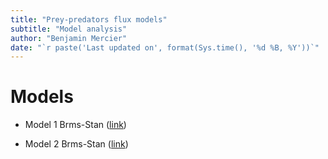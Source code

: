 ```yaml
---
title: "Prey-predators flux models"
subtitle: "Model analysis"
author: "Benjamin Mercier"
date: "`r paste('Last updated on', format(Sys.time(), '%d %B, %Y'))`"
---
```



# Models

- Model 1 Brms-Stan ([link](https://BenMerSci.github.io/master/Rmd/model1.html))

- Model 2 Brms-Stan ([link](https://BenMerSci.github.io/master/Rmd/model2.html))


